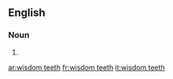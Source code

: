 ==English==

===Noun===
{{head|en|head=[[wisdom]] [[teeth]]}}

# {{plural of|wisdom tooth}}

[[ar:wisdom teeth]]
[[fr:wisdom teeth]]
[[it:wisdom teeth]]
